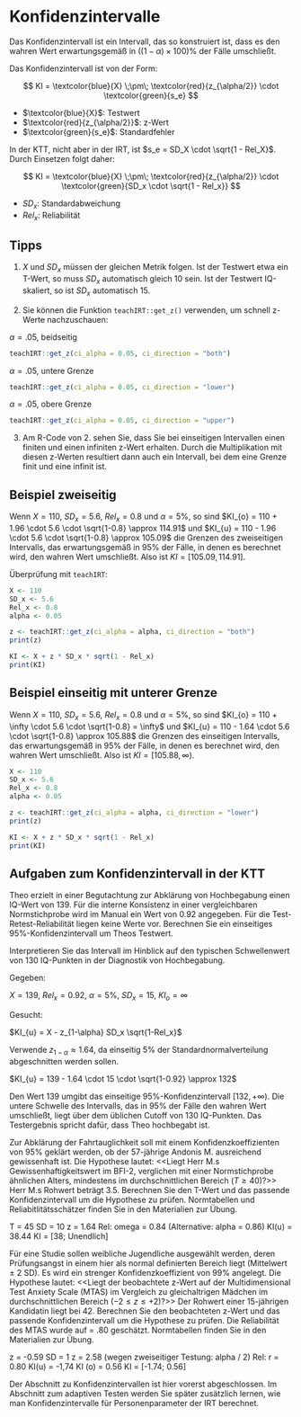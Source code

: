 # Konfidenzintervalle

Das Konfidenzintervall ist ein Intervall, das so konstruiert ist, dass es den wahren Wert erwartungsgemäß in $((1-\alpha) \times 100)\%$ der Fälle umschließt.

Das Konfidenzintervall ist von der Form:

$$
KI = \textcolor{blue}{X} \;\pm\; 
\textcolor{red}{z_{\alpha/2}} \cdot 
\textcolor{green}{s_e}
$$

- $\textcolor{blue}{X}$: Testwert  
- $\textcolor{red}{z_{\alpha/2}}$: z-Wert  
- $\textcolor{green}{s_e}$: Standardfehler  

In der KTT, nicht aber in der IRT, ist $s_e = SD_X \cdot \sqrt{1 - Rel_X}$. Durch Einsetzen folgt daher:

$$
KI = \textcolor{blue}{X} \;\pm\; 
\textcolor{red}{z_{\alpha/2}} \cdot 
\textcolor{green}{SD_x \cdot 
\sqrt{1 - Rel_x}}
$$

- $SD_x$: Standardabweichung  
- $Rel_x$: Reliabilität

## Tipps

1) $X$ und $SD_x$ müssen der gleichen Metrik folgen. Ist der Testwert etwa ein T-Wert, so muss $SD_x$ automatisch gleich $10$ sein. Ist der Testwert IQ-skaliert, so ist $SD_x$ automatisch $15$.

2) Sie können die Funktion `teachIRT::get_z()` verwenden, um schnell z-Werte nachzuschauen:

$\alpha = .05$, beidseitig

```r
teachIRT::get_z(ci_alpha = 0.05, ci_direction = "both")
```

$\alpha = .05$, untere Grenze

```r
teachIRT::get_z(ci_alpha = 0.05, ci_direction = "lower")
```

$\alpha = .05$, obere Grenze

```r
teachIRT::get_z(ci_alpha = 0.05, ci_direction = "upper")
```

3) Am R-Code von 2. sehen Sie, dass Sie bei einseitigen Intervallen einen finiten und einen infiniten z-Wert erhalten. Durch die Multiplikation mit diesen z-Werten resultiert dann auch ein Intervall, bei dem eine Grenze finit und eine infinit ist.

## Beispiel zweiseitig

Wenn $X=110$, $SD_x=5.6$, $Rel_x=0.8$ und $\alpha = 5\%$, so sind $KI_{o} = 110 + 1.96 \cdot 5.6 \cdot \sqrt{1-0.8} \approx 114.91$ und $KI_{u} = 110 - 1.96 \cdot 5.6 \cdot \sqrt{1-0.8} \approx 105.09$ die Grenzen des zweiseitigen Intervalls, das erwartungsgemäß in $95\%$ der Fälle, in denen es berechnet wird, den wahren Wert umschließt. Also ist $KI = [105.09, 114.91]$.

Überprüfung mit `teachIRT`:

```r
X <- 110
SD_x <- 5.6
Rel_x <- 0.8
alpha <- 0.05

z <- teachIRT::get_z(ci_alpha = alpha, ci_direction = "both")
print(z)

KI <- X + z * SD_x * sqrt(1 - Rel_x)
print(KI)
```

## Beispiel einseitig mit unterer Grenze

Wenn $X=110$, $SD_x=5.6$, $Rel_x=0.8$ und $\alpha = 5\%$, so sind $KI_{o} = 110 + \infty \cdot 5.6 \cdot \sqrt{1-0.8} = \infty$ und $KI_{u} = 110 - 1.64 \cdot 5.6 \cdot \sqrt{1-0.8} \approx 105.88$ die Grenzen des einseitigen Intervalls, das erwartungsgemäß in $95\%$ der Fälle, in denen es berechnet wird, den wahren Wert umschließt. Also ist $KI = [105.88, \infty)$.

```r
X <- 110
SD_x <- 5.6
Rel_x <- 0.8
alpha <- 0.05

z <- teachIRT::get_z(ci_alpha = alpha, ci_direction = "lower")
print(z)

KI <- X + z * SD_x * sqrt(1 - Rel_x)
print(KI)
```

## Aufgaben zum Konfidenzintervall in der KTT

::: {.callout-aufgabe}

Theo erzielt in einer Begutachtung zur Abklärung von Hochbegabung einen IQ-Wert von $139$. Für die interne Konsistenz in einer vergleichbaren Normstichprobe wird im Manual ein Wert von $0.92$ angegeben. Für die Test-Retest-Reliabilität liegen keine Werte vor. Berechnen Sie ein einseitiges $95\%$-Konfidenzintervall um Theos Testwert.

Interpretieren Sie das Intervall im Hinblick auf den typischen Schwellenwert von $130$ IQ-Punkten in der Diagnostik von Hochbegabung.

:::

::: {.callout-tip title="Lösung" collapse="true"}

Gegeben:
	
$X = 139$, $Rel_x = 0.92$, $\alpha = 5\%$, $SD_x = 15$, $KI_{o}=\infty$
	
Gesucht:
	
$KI_{u} = X - z_{1-\alpha} SD_x \sqrt{1-Rel_x}$
	
Verwende $z_{1-\alpha} \approx 1.64$, da einseitig 5\% der Standardnormalverteilung abgeschnitten werden sollen.
		
$KI_{u} = 139 - 1.64 \cdot 15 \cdot \sqrt{1-0.92} \approx 132$
	
Den Wert $139$ umgibt das einseitige $95\%$-Konfidenzintervall $[132, +\infty)$. Die untere Schwelle des Intervalls, das in $95\%$ der Fälle den wahren Wert umschließt, liegt über dem üblichen Cutoff von $130$ IQ-Punkten. Das Testergebnis spricht dafür, dass Theo hochbegabt ist.

:::

::: {.callout-aufgabe}

Zur Abklärung der Fahrtauglichkeit soll mit einem Konfidenzkoeffizienten von 95\% geklärt werden, ob der 57-jährige Andonis M. ausreichend gewissenhaft ist. Die Hypothese lautet: <<Liegt Herr M.s Gewissenhaftigkeitswert im BFI-2, verglichen mit einer Normstichprobe ähnlichen Alters, mindestens im durchschnittlichen Bereich ($T \ge 40$)?>> Herr M.s Rohwert beträgt 3.5. Berechnen Sie den T-Wert und das passende Konfidenzintervall um die Hypothese zu prüfen. Normtabellen und Reliabitlitätsschätzer finden Sie in den Materialien zur Übung.

:::

::: {.callout-tip title="Lösung" collapse="true"}

T = 45
SD = 10
z = 1.64
Rel: omega = 0.84 	(Alternative: alpha = 0.86)
KI(u) = 38.44 
KI = [38; Unendlich]

:::

::: {.callout-aufgabe}

Für eine Studie sollen weibliche Jugendliche ausgewählt werden, deren Prüfungsangst in einem hier als normal definierten Bereich liegt (Mittelwert $\pm$ 2 SD). Es wird ein strenger Konfidenzkoeffizient von 99\% angelegt. Die Hypothese lautet: <<Liegt der beobachtete z-Wert auf der Multidimensional Test Anxiety Scale (MTAS) im Vergleich zu gleichaltrigen Mädchen im durchschnittlichen Bereich ($-2 \le z \le +2$)?>> Der Rohwert einer 15-jährigen Kandidatin liegt bei 42. Berechnen Sie den beobachteten z-Wert und das passende Konfidenzintervall um die Hypothese zu prüfen. Die Reliabilität des MTAS wurde auf \textit{r} = .80 geschätzt. Normtabellen finden Sie in den Materialien zur Übung.

:::

::: {.callout-tip title="Lösung" collapse="true"}

z = -0.59
SD = 1
z = 2.58  (wegen zweiseitiger Testung: alpha / 2)
Rel: r = 0.80 
KI(u) = -1,74
KI (o) = 0.56
KI = [-1.74; 0.56]

:::

Der Abschnitt zu Konfidenzintervallen ist hier vorerst abgeschlossen. Im Abschnitt zum adaptiven Testen werden Sie später zusätzlich lernen, wie man Konfidenzintervalle für Personenparameter der IRT berechnet.